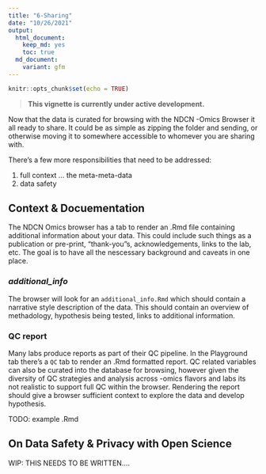 ```yaml
---
title: "6-Sharing"
date: "10/26/2021"
output:
  html_document: 
    keep_md: yes
    toc: true
  md_document:
    variant: gfm
---
```


```r
knitr::opts_chunk$set(echo = TRUE)
```

> **This vignette is currently under active development.**

Now that the data is curated for browsing with the NDCN -Omics Browser it all ready to share.  It could be as simple as zipping the folder and sending, or otherwise moving it to somewhere accessible to whomever you are sharing with.

There's a few more responsibilities that need to be addressed:

1. full context ... the meta-meta-data
2. data safety


## Context & Docuementation

The NDCN Omics browser has a tab to render an .Rmd file containing additional information about your data.  This could include such things as a publication or pre-print, "thank-you"s, acknowledgements, links to the lab, etc.  The goal is to have all the nescessary background and caveats in one place. 

### _additional_info_
The browser will look for an `additional_info.Rmd` which should contain a narrative style description of the data.  This should contain an overview of methadology, hypothesis being tested, links to additional information.


###  QC report
Many labs produce reports as part of their QC pipeline.  In the Playground tab there's a `QC` tab to render an .Rmd formatted report.  QC related variables can also be curated into the database for browsing, however given the diversity of QC strategies and analysis across -omics flavors and labs its not realistic to support full QC within the browser.  Rendering the report should give a browser sufficient context to explore the data and develop hypothesis.

TODO: example .Rmd 


## On Data Safety & Privacy with Open Science 

WIP:  THIS NEEDS TO BE WRITTEN.... 

